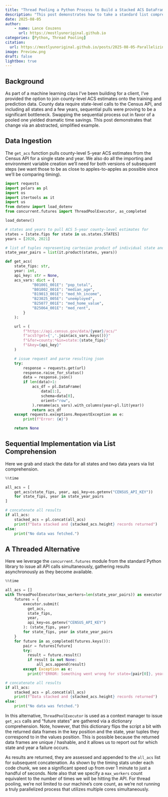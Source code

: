 ```yaml
---
title: "Thread Pooling a Python Process to Build a Stacked ACS DataFrame"
description: "This post demonstrates how to take a standard list comprehension of calls to the Census API and pool it for dramatic time savings."
date: 2025-08-05
author:
    - name: Lance Couzens
      url: https://mostlyunoriginal.github.io  
categories: [Python, Thread Pooling]
citation: 
  url: https://mostlyunoriginal.github.io/posts/2025-08-05-Parallelizing-a-Python-for-loop/
image: Preview.png
draft: false
lightbox: true
---
```


## Background

As part of a machine learning class I've been building for a client, I've provided the option to join county-level ACS estimates onto the training and prediction data. County data require state-level calls to the Census API, and including all states and a few years, sequential pulls were proving to be a significant bottleneck. Swapping the sequential process out in favor of a pooled one yielded dramatic time savings. This post demonstrates that change via an abstracted, simplified example.

## Data Ingestion

The `get_acs` function pulls county-level 5-year ACS estimates from the Census API for a single state and year. We also do all the importing and environment variable creation we'll need for both versions of subsequent steps (we want those to be as close to apples-to-apples as possible since we'll be comparing timing).

```python
import requests
import polars as pl
import os
import itertools as it
import us
from dotenv import load_dotenv
from concurrent.futures import ThreadPoolExecutor, as_completed

load_dotenv()

# states and years to pull ACS 5-year county-level estimates for
states = [state.fips for state in us.states.STATES]
years = [2020, 2021]

# list of tuples representing cartesian product of individual state and year lists
state_year_pairs = list(it.product(states, years))

def get_acs(
    state_fips: str, 
    year: int,
    api_key: str = None, 
    acs_vars: dict = {
            "B01001_001E": "pop_total",
            "B01002_001E": "median_age",
            "B19013_001E": "med_hh_income",
            "B23025_005E": "unemployed",
            "B25077_001E": "med_home_value",
            "B25064_001E": "med_rent",
        }
    ):

    url = (
        f"https://api.census.gov/data/{year}/acs/"
        f"acs5?get={','.join(acs_vars.keys())}"
        f"&for=county:*&in=state:{state_fips}"
        f"&key={api_key}"
    )

    # issue request and parse resulting json
    try:
        response = requests.get(url)
        response.raise_for_status()
        data = response.json()
        if len(data)>1:
            acs_df = pl.DataFrame(
                data[1:], 
                schema=data[0],
                orient="row",
            ).rename(acs_vars).with_columns(year=pl.lit(year))
            return acs_df
    except requests.exceptions.RequestException as e:
        print(f"Error: {e}")

    return None
```

## Sequential Implementation via List Comprehension

Here we grab and stack the data for all states and two data years via list comprehension.

```python
%%time

all_acs = [
    get_acs(state_fips, year, api_key=os.getenv("CENSUS_API_KEY"))
    for state_fips, year in state_year_pairs
]

# concatenate all results
if all_acs:
    stacked_acs = pl.concat(all_acs)
    print(f"Data stacked and {stacked_acs.height} records returned")
else:
    print("No data was fetched.")
```

## A Threaded Alternative

Here we leverage the `concurrent.futures` module from the standard Python library to issue all API calls simultaneously, gathering results asynchronously as they become available.

```python
%%time

all_acs = []
with ThreadPoolExecutor(max_workers=len(state_year_pairs)) as executor:
    futures = {
        executor.submit(
          get_acs, 
          state_fips, 
          year, 
          api_key=os.getenv("CENSUS_API_KEY")
        ): (state_fips, year)
        for state_fips, year in state_year_pairs
    }
    for future in as_completed(futures.keys()):
        pair = futures[future]
        try:
          result = future.result()
          if result is not None:
              all_acs.append(result)
        except Exception as e:
          print(f"ERROR: Something went wrong for state={pair[0]}, year={pair[1]}: {e}")

# concatenate all results
if all_acs:
    stacked_acs = pl.concat(all_acs)
    print(f"Data stacked and {stacked_acs.height} records returned")
else:
    print("No data was fetched.")            
```

In this alternative, `ThreadPoolExecutor` is used as a context manager to issue `get_acs` calls and "future states" are gathered via a dictionary comprehension. Note, however, that this dictionary flips the script a bit with the returned data frames in the key position and the state, year tuples they correspond to in the values position. This is possible because the returned data frames are unique / hashable, and it allows us to report out for which state and year a failure occurs.

As results are returned, they are assessed and appended to the `all_acs` list for subsequent concatenation. As shown by the timing stats under each code chunk, we see a significant speed up from over 1 minute to just a handful of seconds. Note also that we specify a `max_workers` count equivalent to the number of times we will be hitting the API. For thread pooling, we're not limited to our machine's core count, as we're not running a truly parallelized process that utilizes multiple cores simultaneously.